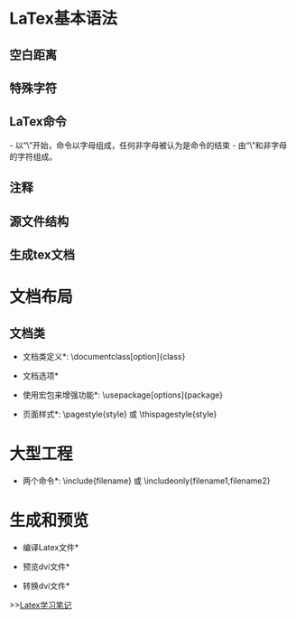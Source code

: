 = LaTex基本语法 =

== 空白距离 ==
{{{class="brush: text"
空白和制表符被看作是一个空白字符
两行文本之间的空白标志上段的结束和下段的开始
}}}

== 特殊字符 ==
{{{class="brush: text"
# $ % ^ & _ { } ~ \
被当做特殊字符，加上“\”后可以正常输出到文档
“\\”表示换行
}}}

== LaTex命令 ==
- 以“\”开始，命令以字母组成，任何非字母被认为是命令的结束
- 由“\”和非字母的字符组成。

{{{class="brush: text"
1. 命令忽略后面的的空白字符，如果希望加上空格，可以在命令后加上{}和一个空格
2. 有的命令后面需要参数，用{}括住。可选参数用[]括住
}}}

== 注释 ==
{{{class="brush: text"
1. “%”用来注释后面的内容，换行符及下一行前的空白字符。
2. \begin{comment}和\end{comment}
}}}

== 源文件结构 ==
{{{class="brush: text"
1. \documentclass[option]{class}
2. \usepackage{...}
3. \begin{document}
4. \end{document}
}}}

== 生成tex文档 ==
{{{class="brush: text"
1. latex foo.tex
2. xdvi foo.dvi
3. 转换成pdf文档 dvipdf foo.dvi
}}}

= 文档布局 =

== 文档类 ==
*文档类定义*: \documentclass[option]{class}
{{{class="brush: text"
article     演示文档、程序文档、科学期刊、短报告……
proc        会议文集……
minimal     小型文档……
report      报告、论文……
book        排版书籍……
slides      排版幻灯片……
}}}

*文档选项*
{{{class="brush: text"
10pt,11pt,12pt          字体大小
a4paper,letterpaper     纸张尺寸
titlepage,notitlepage   指定是否在文档标题后另起一页
twoside,oneside         指定双面或单面打印
}}}

*使用宏包来增强功能*: \usepackage[options]{package}
{{{class="brush: text"
doc     说明文档
exscale 按比例缩放的数学扩展字体
}}}

*页面样式*: \pagestyle{style} 或 \thispagestyle{style}
{{{class="brush: text"
plain       页脚正中显示页码
headings    页眉显示章节名和页码
empty       页眉和页脚空白
}}}

= 大型工程 =
*两个命令*: \include{filename} 或 \includeonly{filename1,filename2}
{{{class="brush: text"
\include 命令会新的一页载入文本，如果不希望在新的一页载入，
可以使用 \input。
}}}

= 生成和预览 =
*编译Latex文件*
{{{class="brush: text"
latex myfile.tex
}}}

*预览dvi文件*
{{{class="brush: text"
xdvi myfile.dvi
}}}

*转换dvi文件*
{{{class="brush: text"
dvipdfmx myfile.dvi
dvips myfile.dvi
}}}

>>[[Latex学习笔记]]

